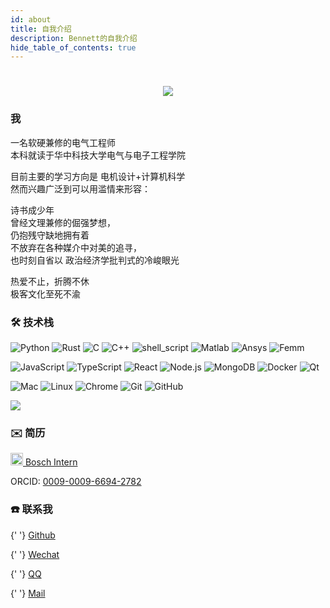 ```yaml
---
id: about
title: 自我介绍
description: Bennett的自我介绍
hide_table_of_contents: true
---
```



<h1 align="center">
    <img src="https://readme-typing-svg.herokuapp.com/?lines=你好，我是Bennett&center=true&size=30" />
</h1>

### 我
<p>一名软硬兼修的电气工程师<br/>
本科就读于华中科技大学电气与电子工程学院<br/>
</p>
<p>
目前主要的学习方向是 电机设计+计算机科学<br/>
然而兴趣广泛到可以用滥情来形容：<br/>
</p>
<p>
诗书成少年<br/>
曾经文理兼修的倔强梦想，<br/>
仍抱残守缺地拥有着<br/>
不放弃在各种媒介中对美的追寻，<br/>
也时刻自省以 政治经济学批判式的冷峻眼光<br/>
</p>
<p>
热爱不止，折腾不休<br/>
极客文化至死不渝<br/>

</p>


### 🛠 技术栈

![Python](https://img.shields.io/badge/-Python-333333?style=flat&logo=python) 
![Rust](https://img.shields.io/badge/-Rust-333333?style=flat&logo=rust) 
![C](https://img.shields.io/badge/c-333333?style=flat&logo=c) 
![C++](https://img.shields.io/badge/-C++-333333?style=flat&logo=c) 
![shell_script](https://img.shields.io/badge/-shell_script-333333?style=flat&logo=shell) 
![Matlab](https://img.shields.io/badge/-Matlab-333333?style=flat&logo=matlab) 
![Ansys](https://img.shields.io/badge/-Ansys-333333?style=flat&logo=ansys) 
![Femm](https://img.shields.io/badge/-Femm-333333?style=flat&logo=femm) 

![JavaScript](https://img.shields.io/badge/-JavaScript-333333?style=flat&logo=javascript) 
![TypeScript](https://img.shields.io/badge/-TypeScript-333333?style=flat&logo=typescript) 
![React](https://img.shields.io/badge/-React-333333?style=flat&logo=react) 
![Node.js](https://img.shields.io/badge/-Node-333333?style=flat&logo=node.js) 
![MongoDB](https://img.shields.io/badge/-MongoDB-333333?style=flat&logo=mongodb)
![Docker](https://img.shields.io/badge/-Docker-333333?style=flat&logo=docker) 
![Qt](https://img.shields.io/badge/-Qt-333333?style=flat&logo=Qt) 


![Mac](https://img.shields.io/badge/-Mac-333333?style=flat&logo=apple) 
![Linux](https://img.shields.io/badge/-Linux-333333?style=flat&logo=linux) 
![Chrome](https://img.shields.io/badge/-Chrome-333333?style=flat&logo=google) 
![Git](https://img.shields.io/badge/-Git-333333?style=flat-square&logo=git) 
![GitHub](https://img.shields.io/badge/-GitHub-333333?style=flat-square&logo=github) 


<a href="https://github.com/DawnEver">
  <img src="https://metrics.lecoq.io/dawnever?template=classic&base.activity=0&base.community=0&base.repositories=0&base.metadata=0&isocalendar=1&base=header%2C%20activity%2C%20community%2C%20repositories%2C%20metadata&base.indepth=false&base.hireable=false&isocalendar=false&isocalendar.duration=full-year&config.timezone=Asia%2FShanghai" />
</a>

### ✉️ 简历

<p>
  <a href="https://bmy.asia/resource/cv_bosch.pdf">  <img src="https://www.bosch.com.cn/media/tech/tech_images/favicon.ico" width="20" heigth="20" />  Bosch Intern</a>
</p>
<p>
  ORCID: <a href="https://orcid.org/0009-0009-6694-2782">0009-0009-6694-2782</a>
</p>

### ☎️ 联系我

<p>
  <Icon icon="ri:github-line" width="20" heigth="20" />{' '}
  <a href="https://github.com/DawnEver">Github</a>
</p>

<p>
  <Icon icon="ri:wechat-line" width="20" heigth="20" />{' '}
  <a href="/img/qrcode/wechat.jpeg">Wechat</a>
</p>

<p>
  <Icon icon="ri:qq-line" width="20" heigth="20" />{' '}
  <a href="/img/qrcode/qq.png">QQ</a>
</p>

<p>
  <Icon icon="ri:mail-open-line" width="20" heigth="20" />{' '}
  <a href="mailto:mingyangbao@hust.edu.cn">Mail</a>
</p>

